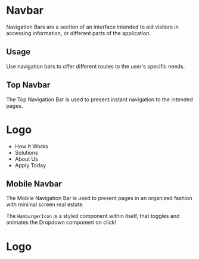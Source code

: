
<Meta title="Components/Navbar"/>

# Navbar

Navigation Bars are a section of an interface intended to aid visitors in accessing information, or different parts of the application.

## Usage

Use navigation bars to offer different routes to the user's specific needs.

## Top Navbar

The Top Navigation Bar is used to present instant navigation to the intended pages.

<Preview withToolbar>
  <Story name="Desktop Navbar">
    <Navbar modifiers="docs">
        <h1><a>Logo</a></h1>
         <ul>
          <li><a><TertiaryButton modifiers="navTertiary">
            How It Works
            </TertiaryButton></a></li>
            <li><a><TertiaryButton modifiers="navTertiary">
            Solutions
            </TertiaryButton></a></li>
            <li><a><TertiaryButton modifiers="navTertiary">
            About Us
            </TertiaryButton></a></li>
          <li><a><SecondaryButton modifiers="navSecondary">
              Apply Today
            </SecondaryButton></a></li>
        </ul>
    </Navbar>
  </Story>
</Preview>

## Mobile Navbar

The Mobile Navigation Bar is used to present pages in an organized fashion with minimal screen real estate.

The `HamburgerIcon` is a styled component within itself, that toggles and animates the Dropdown component on click!

<Preview>
  <Story name="Mobile Navbar">
      <Navbar modifiers="mobile">
        <h1><a>Logo</a></h1>
        <HamburgerIcon 
            open={boolean("Open Menu", false)}
          />
        </Navbar>
    </Story>
</Preview>